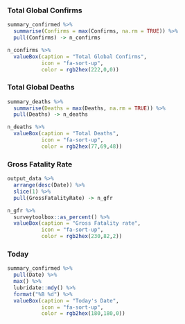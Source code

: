 ### Total Global Confirms

```r
summary_confirmed %>%
  summarise(Confirms = max(Confirms, na.rm = TRUE)) %>%
  pull(Confirms) -> n_confirms

n_confirms %>%
  valueBox(caption = "Total Global Confirms",
           icon = "fa-sort-up",
           color = rgb2hex(222,0,0))
```

### Total Global Deaths

```r
summary_deaths %>%
  summarise(Deaths = max(Deaths, na.rm = TRUE)) %>%
  pull(Deaths) -> n_deaths

n_deaths %>%
  valueBox(caption = "Total Deaths",
           icon = "fa-sort-up",
           color = rgb2hex(77,69,48))
```

### Gross Fatality Rate

<!-- Calculated as a % of deaths over confirmed. -->

```r
output_data %>%
  arrange(desc(Date)) %>%
  slice(1) %>%
  pull(GrossFatalityRate) -> n_gfr

n_gfr %>%
  surveytoolbox::as_percent() %>%
  valueBox(caption = "Gross Fatality rate",
           icon = "fa-sort-up",
           color = rgb2hex(230,82,2))
```

### Today

```r
summary_confirmed %>%
  pull(Date) %>%
  max() %>%
  lubridate::mdy() %>%
  format("%B %d") %>%
  valueBox(caption = "Today's Date",
           icon = "fa-sort-up",
           color = rgb2hex(180,180,0))
```